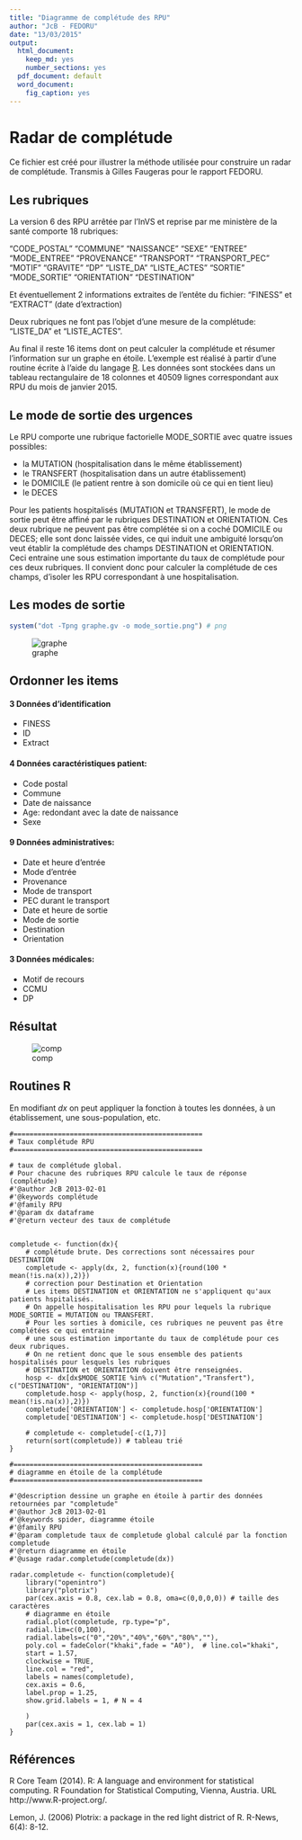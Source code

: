 ```yaml
---
title: "Diagramme de complétude des RPU"
author: "JcB - FEDORU"
date: "13/03/2015"
output:
  html_document:
    keep_md: yes
    number_sections: yes
  pdf_document: default
  word_document:
    fig_caption: yes
---
```


Radar de complétude
===================

Ce fichier est créé pour illustrer la méthode utilisée pour construire un radar de complétude.
Transmis à Gilles Faugeras pour le rapport FEDORU.

Les rubriques
-------------

La version 6 des RPU arrêtée par l'InVS et reprise par me ministère de la santé comporte 18 rubriques:

"CODE_POSTAL"   "COMMUNE"  "NAISSANCE" "SEXE" "ENTREE" "MODE_ENTREE" "PROVENANCE" "TRANSPORT"     "TRANSPORT_PEC"
"MOTIF" "GRAVITE"  "DP" "LISTE_DA"  "LISTE_ACTES"
"SORTIE" "MODE_SORTIE" "ORIENTATION"  "DESTINATION"

Et éventuellement 2 informations extraites de l'entête du fichier:
"FINESS" et "EXTRACT" (date d'extraction)   
                        
Deux rubriques ne font pas l'objet d'une mesure de la complétude: "LISTE_DA" et "LISTE_ACTES".

Au final il reste 16 items dont on peut calculer la complétude et résumer l'information sur un graphe en étoile. L'exemple est réalisé à partir d'une routine écrite à l'aide du langage [R](). Les données sont stockées dans un tableau rectangulaire de 18 colonnes et 40509 lignes correspondant aux RPU du mois de janvier 2015.

Le mode de sortie des urgences
------------------------------

Le RPU comporte une rubrique factorielle MODE_SORTIE avec quatre issues possibles:

- la MUTATION (hospitalisation dans le même établissement)
- le TRANSFERT (hospitalisation dans un autre établissement)
- le DOMICILE (le patient rentre à son domicile où ce qui en tient lieu)
- le DECES

Pour les patients hospitalisés (MUTATION et TRANSFERT), le mode de sortie peut être affiné par le rubriques DESTINATION et ORIENTATION.
Ces deux rubrique ne peuvent pas être complétée si on a coché DOMICILE ou DECES; elle sont donc laissée vides, ce qui induit une ambiguité lorsqu'on veut établir la complétude des champs DESTINATION et ORIENTATION. Ceci entraine une sous estimation importante du taux de complétude pour ces deux rubriques. Il convient donc pour calculer la complétude de ces champs, d'isoler les RPU correspondant à une hospitalisation.

Les modes de sortie
-------------------

```r
system("dot -Tpng graphe.gv -o mode_sortie.png") # png
```
![graphe](mode_sortie.png)

Ordonner les items
------------------

#### 3 Données d'identification

- FINESS
- ID
- Extract

#### 4 Données caractéristiques patient:

- Code postal
- Commune
- Date de naissance
- Age: redondant avec la date de naissance
- Sexe

#### 9 Données administratives:

- Date et heure d'entrée
- Mode d'entrée
- Provenance
- Mode de transport
- PEC durant le transport
- Date et heure de sortie
- Mode de sortie
- Destination
- Orientation

#### 3 Données médicales:

- Motif de recours
- CCMU
- DP

 

Résultat
--------

![comp](../rapport_2014_files/figure-html/completude-2.png)


Routines R
----------

En modifiant _dx_ on peut appliquer la fonction à toutes les données, à un établissement, une sous-population, etc.

```{}
#===============================================
# Taux complétude RPU
#===============================================

# taux de complétude global. 
# Pour chacune des rubriques RPU calcule le taux de réponse (complétude)
#'@author JcB 2013-02-01
#'@keywords complétude
#'@family RPU
#'@param dx dataframe
#'@return vecteur des taux de complétude


completude <- function(dx){
    # complétude brute. Des corrections sont nécessaires pour DESTINATION
    completude <- apply(dx, 2, function(x){round(100 * mean(!is.na(x)),2)})
    # correction pour Destination et Orientation
    # Les items DESTINATION et ORIENTATION ne s'appliquent qu'aux patients hspitalisés. 
    # On appelle hospitalisation les RPU pour lequels la rubrique MODE_SORTIE = MUTATION ou TRANSFERT. 
    # Pour les sorties à domicile, ces rubriques ne peuvent pas être complétées ce qui entraine 
    # une sous estimation importante du taux de complétude pour ces deux rubriques. 
    # On ne retient donc que le sous ensemble des patients hospitalisés pour lesquels les rubriques 
    # DESTINATION et ORIENTATION doivent être renseignées.
    hosp <- dx[dx$MODE_SORTIE %in% c("Mutation","Transfert"), c("DESTINATION", "ORIENTATION")]
    completude.hosp <- apply(hosp, 2, function(x){round(100 * mean(!is.na(x)),2)})
    completude['ORIENTATION'] <- completude.hosp['ORIENTATION']
    completude['DESTINATION'] <- completude.hosp['DESTINATION']
    
    # completude <- completude[-c(1,7)]
    return(sort(completude)) # tableau trié
}

#===============================================
# diagramme en étoile de la complétude
#===============================================

#'@description dessine un graphe en étoile à partir des données retournées par "completude"
#'@author JcB 2013-02-01
#'@keywords spider, diagramme étoile
#'@family RPU
#'@param completude taux de completude global calculé par la fonction completude
#'@return diagramme en étoile
#'@usage radar.completude(completude(dx))

radar.completude <- function(completude){
    library("openintro")
    library("plotrix")
    par(cex.axis = 0.8, cex.lab = 0.8, oma=c(0,0,0,0)) # taille des caractères
    # diagramme en étoile
    radial.plot(completude, rp.type="p", 
    radial.lim=c(0,100), 
    radial.labels=c("0","20%","40%","60%","80%",""),
    poly.col = fadeColor("khaki",fade = "A0"),  # line.col="khaki",
    start = 1.57, 
    clockwise = TRUE, 
    line.col = "red", 
    labels = names(completude), 
    cex.axis = 0.6,
    label.prop = 1.25, 
    show.grid.labels = 1, # N = 4
   
    )
    par(cex.axis = 1, cex.lab = 1)
}

```

Références
----------

R Core Team (2014). R: A language and environment for statistical computing. R Foundation for Statistical Computing, Vienna,
  Austria. URL http://www.R-project.org/.

 Lemon, J. (2006) Plotrix: a package in the red light district of R. R-News, 6(4): 8-12.